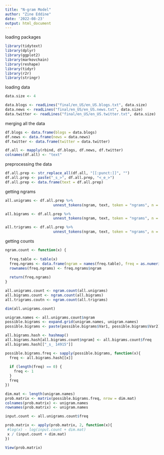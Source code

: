 ```yaml
---
title: "N-gram Model"
author: "Zine Eddine"
date: '2022-08-23'
output: html_document
---
```

loading packages
```r
library(tidytext)
library(dplyr)
library(ggplot2)
library(markovchain)
library(reshape)
library(tidyr)
library(r2r)
library(stringr)
```

loading data
```r
data.size <- 4

data.blogs <- readLines("final/en_US/en_US.blogs.txt", data.size)
data.news <- readLines("final/en_US/en_US.news.txt", data.size)
data.twitter <- readLines("final/en_US/en_US.twitter.txt", data.size)
```

merging all the data
```r
df.blogs <- data.frame(blogs = data.blogs)
df.news <- data.frame(news = data.news)
df.twitter <- data.frame(twitter = data.twitter)
```


```r
df.all <- mapply(rbind, df.blogs, df.news, df.twitter)
colnames(df.all) <- "text"
```

preprocessing the data
```r
df.all.prep <- str_replace_all(df.all, "[[:punct:]]", "")
df.all.prep <- paste("_s_>", df.all.prep, "<_e_>")
df.all.prep <- data.frame(text = df.all.prep)
```

getting ngrams
```r
all.unigrams <- df.all.prep %>%
                      unnest_tokens(ngram, text, token = "ngrams", n = 1)

all.bigrams <- df.all.prep %>%
                      unnest_tokens(ngram, text, token = "ngrams", n = 2)

all.trigrams <- df.all.prep %>%
                      unnest_tokens(ngram, text, token = "ngrams", n = 3)
```

getting counts
```r
ngram.count <- function(x) {
  
  freq.table <- table(x)
  freq.ngrams <- data.frame(ngram = names(freq.table), freq = as.numeric(freq.table))
  rownames(freq.ngrams) <- freq.ngrams$ngram
  
  return(freq.ngrams)
}

all.unigrams.count <- ngram.count(all.unigrams)
all.bigrams.count <- ngram.count(all.bigrams)
all.trigrams.coutn <- ngram.count(all.trigrams)
```

```r
dim(all.unigrams.count)
```
```r
unigram.names <- all.unigrams.count$ngram
possible.bigrams <- expand.grid(unigram.names, unigram.names)
possible.bigrams <- paste(possible.bigrams$Var1, possible.bigrams$Var2)
```

```r
all.bigrams.hash <- hashmap()
all.bigrams.hash[all.bigrams.count$ngram] <- all.bigrams.count$freq
all.bigrams.hash[["_s_ 14915"]]
```

```r
possible.bigrams.freq <- sapply(possible.bigrams, function(x){
  freq <- all.bigrams.hash[[x]]
  
  if (length(freq) == 0) {
    freq <- 1
  }
  freq
})
```

```r
dim.mat <- length(unigram.names)
prob.matrix <- matrix(possible.bigrams.freq, nrow = dim.mat)
colnames(prob.matrix) <- unigram.names
rownames(prob.matrix) <- unigram.names

input.count <- all.unigrams.count$freq

prob.matrix <- apply(prob.matrix, 2, function(x){
 #log(x) - log(input.count + dim.mat)
 x / (input.count + dim.mat)
})

View(prob.matrix)
```













